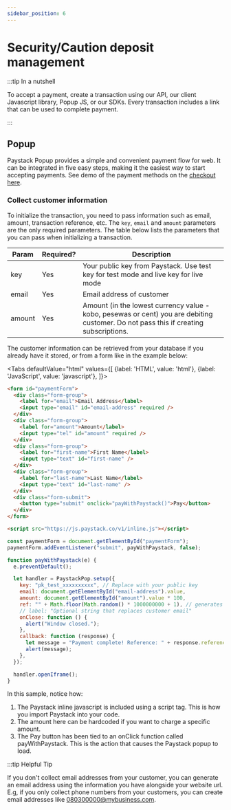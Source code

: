 ```yaml
---
sidebar_position: 6
---
```



# Security/Caution deposit management

:::tip In a nutshell

To accept a payment, create a transaction using our API, our client Javascript library, Popup JS, or our SDKs. Every transaction includes a link that can be used to complete payment.

:::

## Popup

Paystack Popup provides a simple and convenient payment flow for web. It can be integrated in five easy steps, making it the easiest way to start accepting payments. See demo of the payment methods on the [checkout here](https://jekyllrb.com/docs/front-matter/).

### Collect customer information

To initialize the transaction, you need to pass information such as email, amount, transaction reference, etc. The `key`, `email` and `amount` parameters are the only required parameters. The table below lists the parameters that you can pass when initializing a transaction.

| Param  | Required? | Description                                                                                                                          |
| ------ | --------- | ------------------------------------------------------------------------------------------------------------------------------------ |
| key    | Yes       | Your public key from Paystack. Use test key for test mode and live key for live mode                                                 |
| email  | Yes       | Email address of customer                                                                                                            |
| amount | Yes       | Amount (in the lowest currency value - kobo, pesewas or cent) you are debiting customer. Do not pass this if creating subscriptions. |

The customer information can be retrieved from your database if you already have it stored, or from a form like in the example below:

<Tabs
defaultValue="html"
values={[
{label: 'HTML', value: 'html'},
{label: 'JavaScript', value: 'javascript'},
]}>
<TabItem value="html">

```html
<form id="paymentForm">
  <div class="form-group">
    <label for="email">Email Address</label>
    <input type="email" id="email-address" required />
  </div>
  <div class="form-group">
    <label for="amount">Amount</label>
    <input type="tel" id="amount" required />
  </div>
  <div class="form-group">
    <label for="first-name">First Name</label>
    <input type="text" id="first-name" />
  </div>
  <div class="form-group">
    <label for="last-name">Last Name</label>
    <input type="text" id="last-name" />
  </div>
  <div class="form-submit">
    <button type="submit" onclick="payWithPaystack()">Pay</button>
  </div>
</form>

<script src="https://js.paystack.co/v1/inline.js"></script>
```

</TabItem>

<TabItem value="javascript">

```javascript
const paymentForm = document.getElementById("paymentForm");
paymentForm.addEventListener("submit", payWithPaystack, false);

function payWithPaystack(e) {
  e.preventDefault();

  let handler = PaystackPop.setup({
    key: "pk_test_xxxxxxxxxx", // Replace with your public key
    email: document.getElementById("email-address").value,
    amount: document.getElementById("amount").value * 100,
    ref: "" + Math.floor(Math.random() * 1000000000 + 1), // generates a pseudo-unique reference. Please replace with a reference you generated. Or remove the line entirely so our API will generate one for you
    // label: "Optional string that replaces customer email"
    onClose: function () {
      alert("Window closed.");
    },
    callback: function (response) {
      let message = "Payment complete! Reference: " + response.reference;
      alert(message);
    },
  });

  handler.openIframe();
}
```

</TabItem>
</Tabs>

In this sample, notice how:

1. The Paystack inline javascript is included using a script tag. This is how you import Paystack into your code.
2. The amount here can be hardcoded if you want to charge a specific amount.
3. The Pay button has been tied to an onClick function called payWithPaystack. This is the action that causes the Paystack popup to load.

:::tip Helpful Tip

If you don't collect email addresses from your customer, you can generate an email address using the information you have alongside your website url. E.g, if you only collect phone numbers from your customers, you can create email addresses like 080300000@mybusiness.com.
